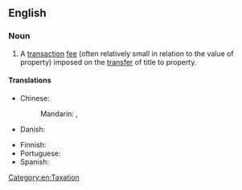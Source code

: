 ==English==
{{wikipedia}}

===Noun===
{{en-noun}}

# {{lb|en|legal}} A [[transaction]] [[fee]] (often relatively small in relation to the value of property) imposed on the [[transfer]] of title to property.

====Translations====
{{trans-top|a transaction fee imposed on the transfer of title to property}}
* Chinese:
*: Mandarin: {{t|cmn|轉讓稅}}, {{t|cmn|转让税|tr=zhuǎnràngshuì}}
* Danish: {{t-needed|da}}
{{trans-mid}}
* Finnish: {{t+|fi|varainsiirtovero}}
* Portuguese: {{t-needed|pt}}
* Spanish: {{t|es|impuesto de transferencia|m}}
{{trans-bottom}}

[[Category:en:Taxation]]